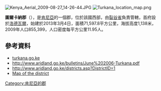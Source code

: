 [[Image:Kenya_Aerial_2009-08-27_14-26-44.JPG|right]]
[[Image:Turkana_location_map.png|right]]

{{Coord|3|9|N|35|21|E|display=title}}

'''圖爾卡納郡'''（{{lang-sw|Kaunti ya Turkana}}），是[[肯尼亞|肯尼亞]]的一個郡，位於該國西部，由[[裂谷省|裂谷省]]負責管轄，首府設於[[洛德瓦爾|洛德瓦爾]]，始建於2013年3月4日，面積71,597.8平方公里，海拔高度1,138米，2009年人口855,399，人口密度每平方公里11.95人。

==參考資料==
*[http://www.turkana.go.ke/ turkana.go.ke] {{Wayback|url=http://www.turkana.go.ke/ |date=20201125163725 }}
*http://www.aridland.go.ke/bulletins/June%202006-Turkana.pdf{{dead link|date=2017年12月 |bot=InternetArchiveBot |fix-attempted=yes }}
*http://www.aridland.go.ke/districts.asp?DistrictID=1{{dead link|date=2017年12月 |bot=InternetArchiveBot |fix-attempted=yes }}
*[http://www.reliefweb.int/rw/fullMaps_Af.nsf/0/432B3CCA965C1A9585256D2C00728DE3/$File/ocha_kenTurk200503.PDF Map of the district] {{Wayback|url=http://www.reliefweb.int/rw/fullMaps_Af.nsf/0/432B3CCA965C1A9585256D2C00728DE3/$File/ocha_kenTurk200503.PDF |date=20080228121527 }}

{{Kenya-geo-stub}}
[[Category:肯尼亞的郡|Category:肯尼亞的郡]]
